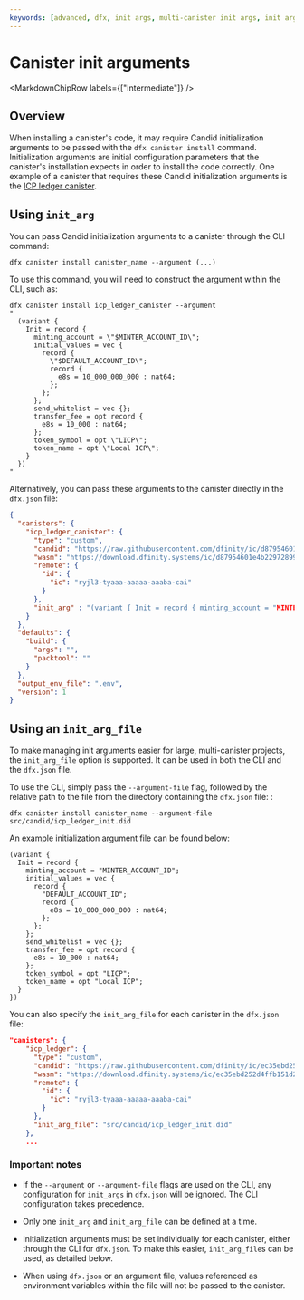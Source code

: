 ```yaml
---
keywords: [advanced, dfx, init args, multi-canister init args, init arg file, init arg options]
---
```



# Canister init arguments

<MarkdownChipRow labels={["Intermediate"]} />

## Overview

When installing a canister's code, it may require Candid initialization arguments to be passed with the `dfx canister install` command. Initialization arguments are initial configuration parameters that the canister's installation expects in order to install the code correctly. One example of a canister that requires these Candid initialization arguments is the [ICP ledger canister](/docs/developer-docs/defi/tokens/ledger/setup/icp_ledger_setup.mdx). 

## Using `init_arg`

You can pass Candid initialization arguments to a canister through the CLI command:

```
dfx canister install canister_name --argument (...)
```

To use this command, you will need to construct the argument within the CLI, such as:

```
dfx canister install icp_ledger_canister --argument
"
  (variant {
    Init = record {
      minting_account = \"$MINTER_ACCOUNT_ID\";
      initial_values = vec {
        record {
          \"$DEFAULT_ACCOUNT_ID\";
          record {
            e8s = 10_000_000_000 : nat64;
          };
        };
      };
      send_whitelist = vec {};
      transfer_fee = opt record {
        e8s = 10_000 : nat64;
      };
      token_symbol = opt \"LICP\";
      token_name = opt \"Local ICP\";
    }
  })
"
```

Alternatively, you can pass these arguments to the canister directly in the `dfx.json` file:

```json
{
  "canisters": {
    "icp_ledger_canister": {
      "type": "custom",
      "candid": "https://raw.githubusercontent.com/dfinity/ic/d87954601e4b22972899e9957e800406a0a6b929/rs/rosetta-api/icp_ledger/ledger.did",
      "wasm": "https://download.dfinity.systems/ic/d87954601e4b22972899e9957e800406a0a6b929/canisters/ledger-canister.wasm.gz",
      "remote": {
        "id": {
          "ic": "ryjl3-tyaaa-aaaaa-aaaba-cai"
        }
      },
      "init_arg" : "(variant { Init = record { minting_account = "MINTER_ACCOUNT_ID"; initial_values = vec { record { "DEFAULT_ACCOUNT_ID"; record { e8s = 10_000_000_000 : nat64; }; }; }; send_whitelist = vec {}; transfer_fee = opt record { e8s = 10_000 : nat64; }; token_symbol = opt \"LICP\"; token_name = opt \"Local ICP\"; } })"
    }
  },
  "defaults": {
    "build": {
      "args": "",
      "packtool": ""
    }
  },
  "output_env_file": ".env",
  "version": 1
}
```

## Using an `init_arg_file`

To make managing init arguments easier for large, multi-canister projects, the `init_arg_file` option is supported. It can be used in both the CLI and the `dfx.json` file.

To use the CLI, simply pass the `--argument-file` flag, followed by the relative path to the file from the directory containing the `dfx.json` file:
:

```
dfx canister install canister_name --argument-file src/candid/icp_ledger_init.did
```

An example initialization argument file can be found below:

```did
(variant {
  Init = record {
    minting_account = "MINTER_ACCOUNT_ID";
    initial_values = vec {
      record {
        "DEFAULT_ACCOUNT_ID";
        record {
          e8s = 10_000_000_000 : nat64;
        };
      };
    };
    send_whitelist = vec {};
    transfer_fee = opt record {
      e8s = 10_000 : nat64;
    };
    token_symbol = opt "LICP";
    token_name = opt "Local ICP";
  }
})
```

You can also specify the `init_arg_file` for each canister in the `dfx.json` file:

```json
"canisters": {
    "icp_ledger": {
      "type": "custom",
      "candid": "https://raw.githubusercontent.com/dfinity/ic/ec35ebd252d4ffb151d2cfceba3a86c4fb87c6d6/rs/rosetta-api/icp_ledger/ledger.did",
      "wasm": "https://download.dfinity.systems/ic/ec35ebd252d4ffb151d2cfceba3a86c4fb87c6d6/canisters/ledger-canister.wasm.gz",
      "remote": {
        "id": {
          "ic": "ryjl3-tyaaa-aaaaa-aaaba-cai"
        }
      },
      "init_arg_file": "src/candid/icp_ledger_init.did"
    },
    ...
```

### Important notes

- If the `--argument` or `--argument-file` flags are used on the CLI, any configuration for `init_args` in `dfx.json` will be ignored. The CLI configuration takes precedence.

- Only one `init_arg` and `init_arg_file` can be defined at a time.

- Initialization arguments must be set individually for each canister, either through the CLI for `dfx.json`. To make this easier, `init_arg_file`s can be used, as detailed below.

- When using `dfx.json` or an argument file, values referenced as environment variables within the file will not be passed to the canister.
